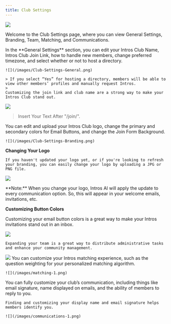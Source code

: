 ```yaml
---
title: Club Settings
---
```

![](/images/Club-Settings.png)

Welcome to the Club Settings page, where you can view General Settings, Branding, Team, Matching, and Communications. 

<Tabs>
  <Tab title="General Settings">
    In the **General Settings** section, you can edit your Intros Club Name, Intros Club Join Link, how to handle new members, change preferred timezone, and select whether or not to host a directory.

    ![](/images/Club-Settings-General.png)

    > If you select “Yes” for hosting a directory, members will be able to view other members’ profiles and manually request Intros.
    > 
    Customizing the join link and club name are a strong way to make your Intros Club stand out.

![](/images/changing-join-link-1.png)

 > Insert Your Text After "/join/".
  </Tab>
  <Tab title="Branding">
    You can edit and upload your Intros Club logo, change the primary and secondary colors for Email Buttons, and change the Join Form           Background. 

    ![](/images/Club-Settings-Branding.png)

**Changing Your Logo**

    If you haven't updated your logo yet, or if you're looking to refresh your branding, you can easily change your logo by uploading a JPG or PNG file.

![](/images/changing-your-logo-1-optim.png)

<Note>
**Note:** When you change your logo, Intros AI will apply the update to every communication option. So, this will appear in your welcome emails, invitations, etc.
</Note>

**Customizing Button Colors**

Customizing your email button colors is a great way to make your Intros invitations stand out in an inbox.

![](/images/button-colors-1.png)

  </Tab>
  <Tab title="Team">

    Expanding your team is a great way to distribute administrative tasks and enhance your community management.

![](/images/Club-Settings-Team.png)
  </Tab>
  <Tab title="Matching">
    You can customize your Intros matching experience, such as the question weighting for your personalized matching algorithm.

    ![](/images/matching-1.png)
  </Tab>
  <Tab title="Communications">
    You can fully customize your club’s communication, including things like email signature, name displayed on emails, and the ability of       members to reply to you.
    
    Finding and customizing your display name and email signature helps members identify you. 

    ![](/images/communications-1.png)
  </Tab>
</Tabs>
